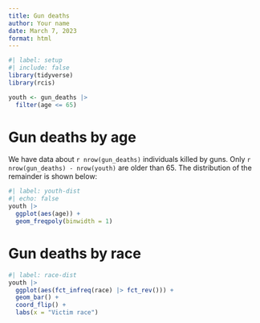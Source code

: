```yaml
---
title: Gun deaths
author: Your name
date: March 7, 2023
format: html
---
```


```r
#| label: setup
#| include: false
library(tidyverse)
library(rcis)

youth <- gun_deaths |>
  filter(age <= 65)
```

# Gun deaths by age

We have data about `r nrow(gun_deaths)` individuals killed by guns. Only `r nrow(gun_deaths) - nrow(youth)` are older than 65. The distribution of the remainder is shown below:

```r
#| label: youth-dist
#| echo: false
youth |> 
  ggplot(aes(age)) + 
  geom_freqpoly(binwidth = 1)
```

# Gun deaths by race

```r
#| label: race-dist
youth |>
  ggplot(aes(fct_infreq(race) |> fct_rev())) +
  geom_bar() +
  coord_flip() +
  labs(x = "Victim race")
```
